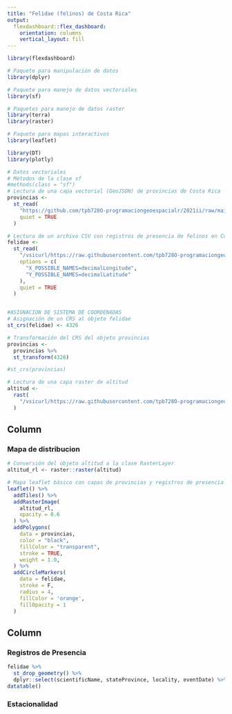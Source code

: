 ```yaml
---
title: "Felidae (felinos) de Costa Rica"
output: 
  flexdashboard::flex_dashboard:
    orientation: columns
    vertical_layout: fill
---
```


```r
library(flexdashboard)
```


```r
# Paquete para manipulación de datos
library(dplyr)

# Paquete para manejo de datos vectoriales
library(sf)

# Paquetes para manejo de datos raster
library(terra)
library(raster)

# Paquete para mapas interactivos
library(leaflet)

library(DT)
library(plotly)

```

```r
# Datos vectoriales
# Métodos de la clase sf
#methods(class = "sf")
# Lectura de una capa vectorial (GeoJSON) de provincias de Costa Rica
provincias <-
  st_read(
    "https://github.com/tpb728O-programaciongeoespacialr/2021ii/raw/main/datos/ign/delimitacion-territorial-administrativa/provincias.geojson",
    quiet = TRUE
  )

# Lectura de un archivo CSV con registros de presencia de felinos en Costa Rica
felidae <-
  st_read(
    "/vsicurl/https://raw.githubusercontent.com/tpb728O-programaciongeoespacialr/2021ii/main/datos/gbif/felidae.csv",
    options = c(
      "X_POSSIBLE_NAMES=decimalLongitude",
      "Y_POSSIBLE_NAMES=decimalLatitude"
    ),
    quiet = TRUE
  )


#ASIGNACION DE SISTEMA DE COORDENADAS
# Asignación de un CRS al objeto felidae
st_crs(felidae) <- 4326

# Transformación del CRS del objeto provincias
provincias <-
  provincias %>%
  st_transform(4326)

#st_crs(provincias)

# Lectura de una capa raster de altitud
altitud <-
  rast(
    "/vsicurl/https://raw.githubusercontent.com/tpb728O-programaciongeoespacialr/2021ii/master/datos/worldclim/altitud.tif"
  )
```

Column {data-width=650}
-----------------------------------------------------------------------

### Mapa de distribucion

```r
# Conversión del objeto altitud a la clase RasterLayer
altitud_rl <- raster::raster(altitud)

# Mapa leaflet básico con capas de provincias y registros de presencia de felinos
leaflet() %>%
  addTiles() %>%
  addRasterImage(
    altitud_rl, 
    opacity = 0.6
  ) %>%    
  addPolygons(
    data = provincias,
    color = "black",
    fillColor = "transparent",
    stroke = TRUE,
    weight = 1.0,
  ) %>%
  addCircleMarkers(
    data = felidae,
    stroke = F,
    radius = 4,
    fillColor = 'orange',
    fillOpacity = 1
  )
```

Column {data-width=350}
-----------------------------------------------------------------------

### Registros de Presencia

```r
felidae %>%
  st_drop_geometry() %>%
  dplyr::select(scientificName, stateProvince, locality, eventDate) %>% 
datatable()
```

### Estacionalidad

```r

```


